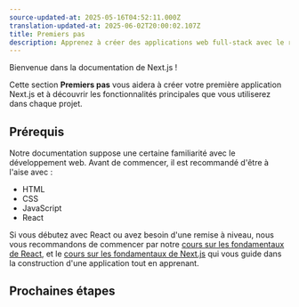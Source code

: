 ```yaml
---
source-updated-at: 2025-05-16T04:52:11.000Z
translation-updated-at: 2025-06-02T20:00:02.107Z
title: Premiers pas
description: Apprenez à créer des applications web full-stack avec le routeur App de Next.js.
---
```


Bienvenue dans la documentation de Next.js !

Cette section **Premiers pas** vous aidera à créer votre première application Next.js et à découvrir les fonctionnalités principales que vous utiliserez dans chaque projet.

## Prérequis

Notre documentation suppose une certaine familiarité avec le développement web. Avant de commencer, il est recommandé d'être à l'aise avec :

- HTML
- CSS
- JavaScript
- React

Si vous débutez avec React ou avez besoin d'une remise à niveau, nous vous recommandons de commencer par notre [cours sur les fondamentaux de React](/learn/react-foundations), et le [cours sur les fondamentaux de Next.js](/learn/dashboard-app) qui vous guide dans la construction d'une application tout en apprenant.

## Prochaines étapes